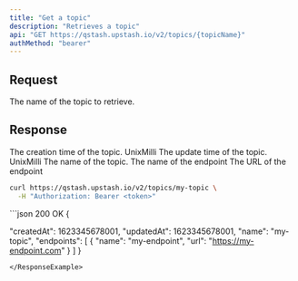 ```yaml
---
title: "Get a topic"
description: "Retrieves a topic"
api: "GET https://qstash.upstash.io/v2/topics/{topicName}"
authMethod: "bearer"
---
```


## Request

<ParamField path="topicName" type="string" required>
  The name of the topic to retrieve.
</ParamField>

## Response

<ResponseField name="createdAt" type="int" required>
  The creation time of the topic. UnixMilli
</ResponseField>
<ResponseField name="updatedAt" type="int" required>
  The update time of the topic. UnixMilli
</ResponseField>
<ResponseField name="name" type="string" required>
  The name of the topic.
</ResponseField>
<ResponseField name="endpoints" type="Array" required>

<Expandable openDefault>

  <ParamField body="name" type="string" >
  The name of the endpoint
  </ParamField>
  <ParamField body="url" type="string" required >
  The URL of the endpoint
  </ParamField>
</Expandable>
</ResponseField>

<RequestExample>

```sh
curl https://qstash.upstash.io/v2/topics/my-topic \
  -H "Authorization: Bearer <token>"
```

</RequestExample>

<ResponseExample>
```json 200 OK
{
 
  "createdAt": 1623345678001,
  "updatedAt": 1623345678001,
  "name": "my-topic",
  "endpoints": [
    {
      "name": "my-endpoint",
      "url": "https://my-endpoint.com"
    }
  ]
}
```
</ResponseExample>
